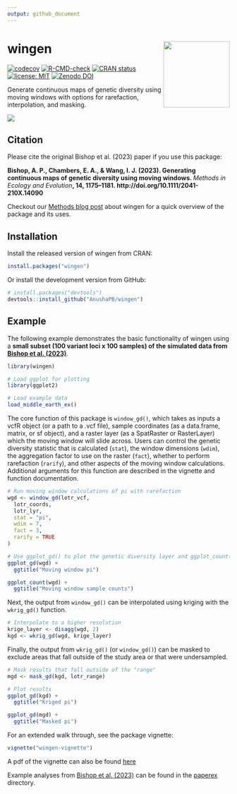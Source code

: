 ```yaml
---
output: github_document
---
```

<!-- README.md is generated from README.Rmd. Please edit that file -->

# wingen <img src="man/figures/logo.png" align="right" height="150"/>

<!-- badges: start -->
[![codecov](https://codecov.io/gh/AnushaPB/wingen/graph/badge.svg?token=P4Z35HFR4Y)](https://app.codecov.io/gh/AnushaPB/wingen)
[![R-CMD-check](https://github.com/AnushaPB/wingen/actions/workflows/R-CMD-check.yaml/badge.svg)](https://github.com/AnushaPB/wingen/actions/workflows/R-CMD-check.yaml)
[![CRAN status](https://www.r-pkg.org/badges/version/wingen)](https://CRAN.R-project.org/package=wingen)
[![license: MIT](https://img.shields.io/badge/license-MIT-blue)](https://img.shields.io/badge/license-MIT-blue)
[![Zenodo DOI](https://zenodo.org/badge/499617621.svg)](https://zenodo.org/badge/latestdoi/499617621)
<!-- badges: end -->

Generate continuous maps of genetic diversity using moving windows with options for rarefaction, interpolation, and masking.

![](man/figures/README-gif.gif)

## Citation

Please cite the original Bishop et al. (2023) paper if you use this package:

**Bishop, A. P., Chambers, E. A., & Wang, I. J. (2023). Generating continuous maps of genetic diversity using moving windows. ***Methods in Ecology and Evolution***, 14, 1175–1181. http://doi.org/10.1111/2041-210X.14090**

Checkout our [Methods blog post](https://methodsblog.com/2023/05/03/wingen-mapping-genetic-diversity-using-moving-windows/) about wingen for a quick overview of the package and its uses.

## Installation

Install the released version of wingen from CRAN:
``` r
install.packages("wingen")
```

Or install the development version from GitHub:
``` r
# install.packages("devtools")
devtools::install_github("AnushaPB/wingen")
```

## Example

The following example demonstrates the basic functionality of wingen using a **small subset (100 variant loci x 100 samples) of the simulated data from [Bishop et al. (2023)](http://doi.org/10.1111/2041-210X.14090)**.

```r
library(wingen)

# Load ggplot for plotting
library(ggplot2)

# Load example data
load_middle_earth_ex()
```

The core function of this package is `window_gd()`, which takes as inputs a vcfR object (or a path to a .vcf file), sample coordinates (as a data.frame, matrix, or sf object), and a raster layer (as a SpatRaster or RasterLayer) which the moving window will slide across. Users can control the genetic diversity statistic that is calculated (`stat`), the window dimensions (`wdim`), the aggregation factor to use on the raster (`fact`), whether to perform rarefaction (`rarify`), and other aspects of the moving window calculations. Additional arguments for this function are described in the vignette and function documentation.

```r
# Run moving window calculations of pi with rarefaction
wgd <- window_gd(lotr_vcf,
  lotr_coords,
  lotr_lyr,
  stat = "pi",
  wdim = 7,
  fact = 3,
  rarify = TRUE
)

# Use ggplot_gd() to plot the genetic diversity layer and ggplot_count() to plot the sample counts layer
ggplot_gd(wgd) +
  ggtitle("Moving window pi")
```
```r
ggplot_count(wgd) +
  ggtitle("Moving window sample counts")
```

Next, the output from `window_gd()` can be interpolated using kriging with the `wkrig_gd()` function.

```r
# Interpolate to a higher resolution
krige_layer <- disagg(wgd, 2) 
kgd <- wkrig_gd(wgd, krige_layer)
```

Finally, the output from `wkrig_gd()` (or `window_gd()`) can be masked to exclude areas that fall outside of the study area or that were undersampled.

```r
# Mask results that fall outside of the "range"
mgd <- mask_gd(kgd, lotr_range)
```

```r
# Plot results
ggplot_gd(kgd) +
  ggtitle("Kriged pi")

ggplot_gd(mgd) +
  ggtitle("Masked pi")
```

For an extended walk through, see the package vignette:

``` r
vignette("wingen-vignette")
```

A pdf of the vignette can also be found [here](https://github.com/AnushaPB/wingen/blob/main/vignettes/wingen-vignette.pdf)

Example analyses from [Bishop et al. (2023)](http://doi.org/10.1111/2041-210X.14090) can be found in the [paperex](https://github.com/AnushaPB/wingen/tree/main/paperex) directory.
